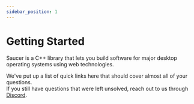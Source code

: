 ```yaml
---
sidebar_position: 1
---
```



# Getting Started

Saucer is a C++ library that lets you build software for major desktop operating systems using web technologies.

We've put up a list of quick links here that should cover almost all of your questions.  
If you still have questions that were left unsolved, reach out to us through [Discord](https://discord.gg/ndhmQE4225).

<br />

<DocCardList />
